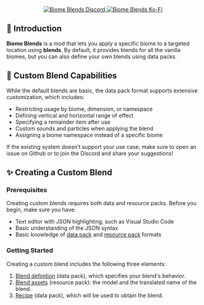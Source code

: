 <p align="center">
  <Asset location="biomeblends:title_square_with_blends" width={300} height={300} />
</p>

<p align="center">
    <a href="https://discord.gg/7Kc2NEFh8e" style={{margin: "5px"}} >
        <img src="https://img.shields.io/discord/1344936732759560236?style=for-the-badge&logo=discord&logoColor=ffffff&color=5865F2&label=Verdant Lobby" alt="Biome Blends Discord" />
    </a>
    <a href="https://ko-fi.com/piotro15" style={{margin: "5px"}} >
        <img src="https://img.shields.io/badge/Support Me-grey?style=for-the-badge&logo=ko-fi&logoColor=ffffff&labelColor=228B22" alt="Biome Blends Ko-Fi" />
    </a>
</p>

## 📖 Introduction

**Biome Blends** is a mod that lets you apply a specific biome to a targeted location using **blends**. By default, it provides blends for all the vanilla biomes, but you can also define your own blends using data packs.

## 🎨 Custom Blend Capabilities

While the default blends are basic, the data pack format supports extensive customization, which includes:
- Restricting usage by biome, dimension, or namespace
- Defining vertical and horizontal range of effect
- Specifying a remainder item after use
- Custom sounds and particles when applying the blend
- Assigning a biome namespace instead of a specific biome

If the existing system doesn’t support your use case, make sure to open an issue on Github or to join the Discord and share your suggestions!

## ✨ Creating a Custom Blend

### Prerequisites

Creating custom blends requires both data and resource packs. Before you begin, make sure you have:
- Text editor with JSON highlighting, such as Visual Studio Code
- Basic understanding of the JSON syntax
- Basic knowledge of [data pack](https://minecraft.wiki/w/Data_pack) and [resource pack](https://minecraft.wiki/w/Resource_pack) formats

### Getting Started

Creating a custom blend includes the following three elements:
1. [Blend definition](./docs/custom-blends/datapack-format) (data pack), which specifies your blend's behavior.
2. [Blend assets](./docs/custom-blends/resourcepack-format) (resource pack): the model and the translated name of the blend.
3. [Recipe](./docs/custom-blends/blend-recipes) (data pack), which will be used to obtain the blend.